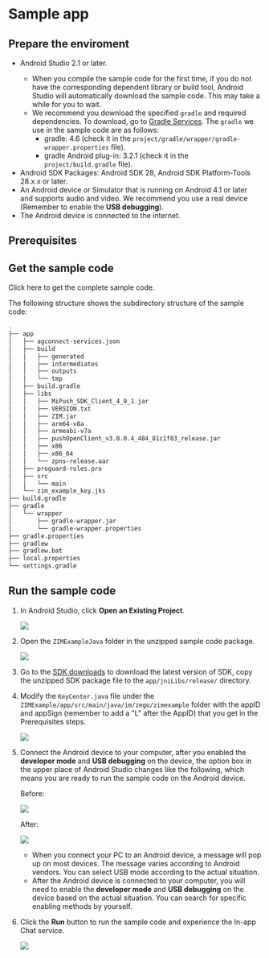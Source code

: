 
# Sample app

<Content2 />

## Prepare the enviroment

* Android Studio 2.1 or later.
    <Note title="说明">
    - When you compile the sample code for the first time, if you do not have the corresponding dependent library or build tool, Android Studio will automatically download the sample code. This may take a while for you to wait. 
    - We recommend you download the specified `gradle` and required dependencies. To download, go to [Gradle Services](https://services.gradle.org). The `gradle` we use in the sample code are as follows: 
        - gradle: 4.6 (check it in the `project/gradle/wrapper/gradle-wrapper.properties` file).
        - gradle Android plug-in: 3.2.1 (check it in the `project/build.gradle` file).
    </Note>
* Android SDK Packages: Android SDK 28, Android SDK Platform-Tools 28.x.x or later.
* An Android device or Simulator that is running on Android 4.1 or later and supports audio and video. We recommend you use a real device (Remember to enable the **USB debugging**).
* The Android device is connected to the internet.

## Prerequisites

<Content />
<Content1 />

## Get the sample code

<Card title="Sample Code" href="https://storage.zego.im/zim/example/android/ZIMExampleJava.zip" target="_blank">Click here to get the complete sample code.</Card>

The following structure shows the subdirectory structure of the sample code:


```bash
.
├── app
│   ├── agconnect-services.json
│   ├── build
│   │   ├── generated
│   │   ├── intermediates
│   │   ├── outputs
│   │   └── tmp
│   ├── build.gradle
│   ├── libs
│   │   ├── MiPush_SDK_Client_4_9_1.jar
│   │   ├── VERSION.txt
│   │   ├── ZIM.jar
│   │   ├── arm64-v8a
│   │   ├── armeabi-v7a
│   │   ├── pushOpenClient_v3.0.0.4_484_81c1f83_release.jar
│   │   ├── x86
│   │   ├── x86_64
│   │   └── zpns-release.aar
│   ├── proguard-rules.pro
│   ├── src
│   │   └── main
│   └── zim_example_key.jks
├── build.gradle
├── gradle
│   └── wrapper
│       ├── gradle-wrapper.jar
│       └── gradle-wrapper.properties
├── gradle.properties
├── gradlew
├── gradlew.bat
├── local.properties
└── settings.gradle
```

## Run the sample code

1. In Android Studio, click **Open an Existing Project**.
    <Frame width="512" height="auto" caption="">
    <img src="https://storage.zego.im/sdk-doc/Pics/Android/ExpressSDK/SampleRunningGuide/as_pre_ui.png" />
    </Frame>

2. Open the `ZIMExampleJava` folder in the unzipped sample code package. 

    <Frame width="512" height="auto" caption="">
    <img src="https://storage.zego.im/sdk-doc/Pics/ZIM/Android/ZIMExampleJava.jpeg" />
    </Frame>


3. Go to the [SDK downloads](./Client%20SDKs/SDK%20downloads.mdx) to download the latest version of SDK, copy the unzipped SDK package file to the `app/jniLibs/release/` directory.

4. Modify the `KeyCenter.java` file under the `ZIMExample/app/src/main/java/im/zego/zimexample` folder with the appID and appSign (remember to add a "L" after the AppID) that you get in the Prerequisites steps. 

    <Frame width="512" height="auto" caption="">
    <img src="https://storage.zego.im/sdk-doc/Pics/ZIM/Android/fill_appid_appSign_in_android_demo_new2_appsign.png" />
    </Frame>

5. Connect the Android device to your computer, after you enabled the **developer mode** and **USB debugging** on the device, the option box in the upper place of Android Studio changes like the following, which means you are ready to run the sample code on the Android device.

    Before:
    <Frame width="512" height="auto" caption="">
    <img src="https://storage.zego.im/sdk-doc/Pics/ZIM/Android/as_no_device_new.png" />
    </Frame>
 
    After:

    <Frame width="512" height="auto" caption="">
    <img src="https://storage.zego.im/sdk-doc/Pics/ZIM/Android/as_connected_device_new.png" />
    </Frame> 

    <Note title="说明">    

    - When you connect your PC to an Android device, a message will pop up on most devices. The message varies according to Android vendors. You can select USB mode according to the actual situation.
    -  After the Android device is connected to your computer, you will need to enable the **developer mode** and **USB debugging** on the device based on the actual situation. You can search for specific enabling methods by yourself.
    </Note>

6. Click the **Run** button to run the sample code and experience the In-app Chat service.
   <Frame width="512" height="auto" caption="">
   <img src="https://storage.zego.im/sdk-doc/Pics/ZIM/Android/run_android_demo_new.png" />
   </Frame>
